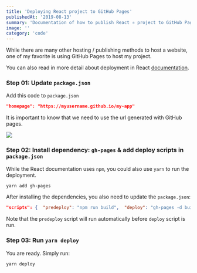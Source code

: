 ```yaml
---
title: 'Deploying React project to GitHub Pages'
publishedAt: '2019-08-13'
summary: 'Documentation of how to publish React ⚛︎ project to GitHub Pages 🖥'
image: ''
category: 'code'
---
```


While there are many other hosting / publishing methods to host a website, one of my favorite is using GitHub Pages to host my project.

You can also read in more detail about deployment in React [documentation](https://create-react-app.dev/docs/deployment).

### Step 01: Update `package.json`

Add this code to `package.json`

```json
"homepage": "https://myusername.github.io/my-app"
```

It is important to know that we need to use the url generated with GitHub pages.

![](/static/images/deploying-react-project-to-github-pages/screen-shot-2019-08-13-at-1.53.16-am.png)



### Step 02: Install dependency: `gh-pages` & add deploy scripts in `package.json`

While the React documentation uses `npm`, you could also use `yarn` to run the deployment.

```bash
yarn add gh-pages
```

After installing the dependencies, you also need to update the `package.json`:

```json
"scripts": {  "predeploy": "npm run build",  "deploy": "gh-pages -d build",}
```

Note that the `predeploy` script will run automatically before `deploy` script is run.



### Step 03: Run `yarn deploy`

You are ready. Simply run:

```bash
yarn deploy
```
